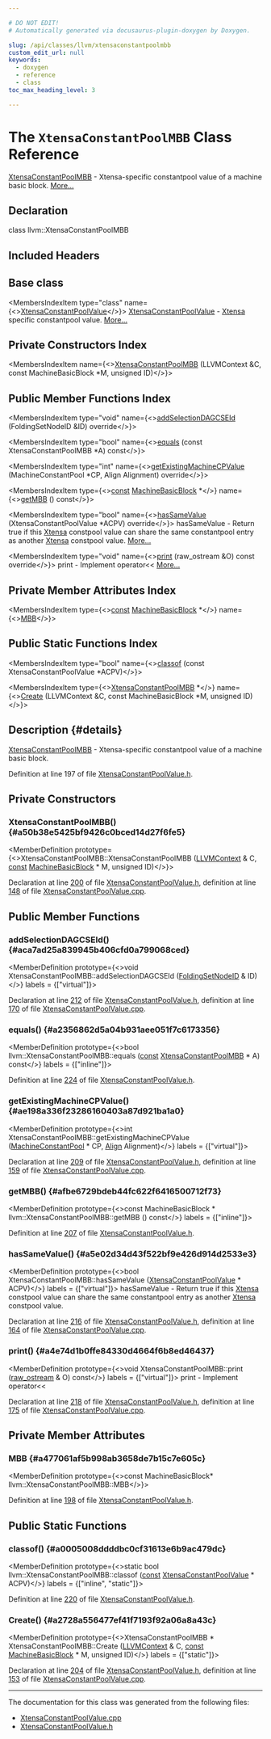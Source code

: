 ```yaml
---

# DO NOT EDIT!
# Automatically generated via docusaurus-plugin-doxygen by Doxygen.

slug: /api/classes/llvm/xtensaconstantpoolmbb
custom_edit_url: null
keywords:
  - doxygen
  - reference
  - class
toc_max_heading_level: 3

---
```





# The `XtensaConstantPoolMBB` Class Reference

<DoxygenPage pluginConfig={pluginConfig}>

<a href="/docs/api/classes/llvm/xtensaconstantpoolmbb">XtensaConstantPoolMBB</a> - Xtensa-specific constantpool value of a machine basic block. <a href="#details">More...</a>

## Declaration

<CodeBlock>class llvm::XtensaConstantPoolMBB</CodeBlock>

## Included Headers

<IncludesList>
<IncludesListItem
  filePath="Target/Xtensa/XtensaConstantPoolValue.h"
  permalink="/docs/api/files/lib/lib/target/lib/target/xtensa/xtensaconstantpoolvalue-h"
  isLocal="true" />
</IncludesList>

## Base class

<MembersIndex>

<MembersIndexItem
  type="class"
  name={<><a href="/docs/api/classes/llvm/xtensaconstantpoolvalue">XtensaConstantPoolValue</a></>}>
<a href="/docs/api/classes/llvm/xtensaconstantpoolvalue">XtensaConstantPoolValue</a> - <a href="/docs/api/namespaces/llvm/xtensa">Xtensa</a> specific constantpool value. <a href="/docs/api/classes/llvm/xtensaconstantpoolvalue/#details">More...</a>
</MembersIndexItem>

</MembersIndex>

## Private Constructors Index

<MembersIndex>

<MembersIndexItem
  name={<><a href="#a50b38e5425bf9426c0bced14d27f6fe5">XtensaConstantPoolMBB</a> (LLVMContext &amp;C, const MachineBasicBlock &#42;M, unsigned ID)</>}>
</MembersIndexItem>

</MembersIndex>

## Public Member Functions Index

<MembersIndex>

<MembersIndexItem
  type="void"
  name={<><a href="#aca7ad25a839945b406cfd0a799068ced">addSelectionDAGCSEId</a> (FoldingSetNodeID &amp;ID) override</>}>
</MembersIndexItem>

<MembersIndexItem
  type="bool"
  name={<><a href="#a2356862d5a04b931aee051f7c6173356">equals</a> (const XtensaConstantPoolMBB &#42;A) const</>}>
</MembersIndexItem>

<MembersIndexItem
  type="int"
  name={<><a href="#ae198a336f23286160403a87d921ba1a0">getExistingMachineCPValue</a> (MachineConstantPool &#42;CP, Align Alignment) override</>}>
</MembersIndexItem>

<MembersIndexItem
  type={<><a href="/docs/api/files/lib/lib/target/lib/target/aarch64/aarch64promoteconstant-cpp/#a90f8350fecae261c25be85d38b451bff">const</a> <a href="/docs/api/classes/llvm/machinebasicblock">MachineBasicBlock</a> &#42;</>}
  name={<><a href="#afbe6729bdeb44fc622f6416500712f73">getMBB</a> () const</>}>
</MembersIndexItem>

<MembersIndexItem
  type="bool"
  name={<><a href="#a5e02d34d43f522bf9e426d914d2533e3">hasSameValue</a> (XtensaConstantPoolValue &#42;ACPV) override</>}>
hasSameValue - Return true if this <a href="/docs/api/namespaces/llvm/xtensa">Xtensa</a> constpool value can share the same constantpool entry as another <a href="/docs/api/namespaces/llvm/xtensa">Xtensa</a> constpool value. <a href="#a5e02d34d43f522bf9e426d914d2533e3">More...</a>
</MembersIndexItem>

<MembersIndexItem
  type="void"
  name={<><a href="#a4e74d1b0ffe84330d4664f6b8ed46437">print</a> (raw&#95;ostream &amp;O) const override</>}>
print - Implement operator&lt;&lt; <a href="#a4e74d1b0ffe84330d4664f6b8ed46437">More...</a>
</MembersIndexItem>

</MembersIndex>

## Private Member Attributes Index

<MembersIndex>

<MembersIndexItem
  type={<><a href="/docs/api/files/lib/lib/target/lib/target/aarch64/aarch64promoteconstant-cpp/#a90f8350fecae261c25be85d38b451bff">const</a> <a href="/docs/api/classes/llvm/machinebasicblock">MachineBasicBlock</a> &#42;</>}
  name={<><a href="#a477061af5b998ab3658de7b15c7e605c">MBB</a></>}>
</MembersIndexItem>

</MembersIndex>

## Public Static Functions Index

<MembersIndex>

<MembersIndexItem
  type="bool"
  name={<><a href="#a0005008ddddbc0cf31613e6b9ac479dc">classof</a> (const XtensaConstantPoolValue &#42;ACPV)</>}>
</MembersIndexItem>

<MembersIndexItem
  type={<><a href="/docs/api/classes/llvm/xtensaconstantpoolmbb">XtensaConstantPoolMBB</a> &#42;</>}
  name={<><a href="#a2728a556477ef41f7193f92a06a8a43c">Create</a> (LLVMContext &amp;C, const MachineBasicBlock &#42;M, unsigned ID)</>}>
</MembersIndexItem>

</MembersIndex>

## Description {#details}

<a href="/docs/api/classes/llvm/xtensaconstantpoolmbb">XtensaConstantPoolMBB</a> - Xtensa-specific constantpool value of a machine basic block.

Definition at line 197 of file <a href="/docs/api/files/lib/lib/target/lib/target/xtensa/xtensaconstantpoolvalue-h">XtensaConstantPoolValue.h</a>.

<SectionDefinition>

## Private Constructors

### XtensaConstantPoolMBB() {#a50b38e5425bf9426c0bced14d27f6fe5}

<MemberDefinition
  prototype={<>XtensaConstantPoolMBB::XtensaConstantPoolMBB (<a href="/docs/api/classes/llvm/llvmcontext">LLVMContext</a> &amp; C, <a href="/docs/api/files/lib/lib/target/lib/target/aarch64/aarch64promoteconstant-cpp/#a90f8350fecae261c25be85d38b451bff">const</a> <a href="/docs/api/classes/llvm/machinebasicblock">MachineBasicBlock</a> &#42; M, unsigned ID)</>}>

Declaration at line <a href="/docs/api/files/lib/lib/target/lib/target/xtensa/xtensaconstantpoolvalue-h/#l00200">200</a> of file <a href="/docs/api/files/lib/lib/target/lib/target/xtensa/xtensaconstantpoolvalue-h">XtensaConstantPoolValue.h</a>, definition at line <a href="/docs/api/files/lib/lib/target/lib/target/xtensa/xtensaconstantpoolvalue-cpp/#l00148">148</a> of file <a href="/docs/api/files/lib/lib/target/lib/target/xtensa/xtensaconstantpoolvalue-cpp">XtensaConstantPoolValue.cpp</a>.
</MemberDefinition>

</SectionDefinition>

<SectionDefinition>

## Public Member Functions

### addSelectionDAGCSEId() {#aca7ad25a839945b406cfd0a799068ced}

<MemberDefinition
  prototype={<>void XtensaConstantPoolMBB::addSelectionDAGCSEId (<a href="/docs/api/classes/llvm/foldingsetnodeid">FoldingSetNodeID</a> &amp; ID)</>}
  labels = {["virtual"]}>

Declaration at line <a href="/docs/api/files/lib/lib/target/lib/target/xtensa/xtensaconstantpoolvalue-h/#l00212">212</a> of file <a href="/docs/api/files/lib/lib/target/lib/target/xtensa/xtensaconstantpoolvalue-h">XtensaConstantPoolValue.h</a>, definition at line <a href="/docs/api/files/lib/lib/target/lib/target/xtensa/xtensaconstantpoolvalue-cpp/#l00170">170</a> of file <a href="/docs/api/files/lib/lib/target/lib/target/xtensa/xtensaconstantpoolvalue-cpp">XtensaConstantPoolValue.cpp</a>.
</MemberDefinition>

### equals() {#a2356862d5a04b931aee051f7c6173356}

<MemberDefinition
  prototype={<>bool llvm::XtensaConstantPoolMBB::equals (<a href="/docs/api/files/lib/lib/target/lib/target/aarch64/aarch64promoteconstant-cpp/#a90f8350fecae261c25be85d38b451bff">const</a> <a href="/docs/api/classes/llvm/xtensaconstantpoolmbb">XtensaConstantPoolMBB</a> &#42; A) const</>}
  labels = {["inline"]}>

Definition at line <a href="/docs/api/files/lib/lib/target/lib/target/xtensa/xtensaconstantpoolvalue-h/#l00224">224</a> of file <a href="/docs/api/files/lib/lib/target/lib/target/xtensa/xtensaconstantpoolvalue-h">XtensaConstantPoolValue.h</a>.
</MemberDefinition>

### getExistingMachineCPValue() {#ae198a336f23286160403a87d921ba1a0}

<MemberDefinition
  prototype={<>int XtensaConstantPoolMBB::getExistingMachineCPValue (<a href="/docs/api/classes/llvm/machineconstantpool">MachineConstantPool</a> &#42; CP, <a href="/docs/api/structs/llvm/align">Align</a> Alignment)</>}
  labels = {["virtual"]}>

Declaration at line <a href="/docs/api/files/lib/lib/target/lib/target/xtensa/xtensaconstantpoolvalue-h/#l00209">209</a> of file <a href="/docs/api/files/lib/lib/target/lib/target/xtensa/xtensaconstantpoolvalue-h">XtensaConstantPoolValue.h</a>, definition at line <a href="/docs/api/files/lib/lib/target/lib/target/xtensa/xtensaconstantpoolvalue-cpp/#l00159">159</a> of file <a href="/docs/api/files/lib/lib/target/lib/target/xtensa/xtensaconstantpoolvalue-cpp">XtensaConstantPoolValue.cpp</a>.
</MemberDefinition>

### getMBB() {#afbe6729bdeb44fc622f6416500712f73}

<MemberDefinition
  prototype={<>const MachineBasicBlock &#42; llvm::XtensaConstantPoolMBB::getMBB () const</>}
  labels = {["inline"]}>

Definition at line <a href="/docs/api/files/lib/lib/target/lib/target/xtensa/xtensaconstantpoolvalue-h/#l00207">207</a> of file <a href="/docs/api/files/lib/lib/target/lib/target/xtensa/xtensaconstantpoolvalue-h">XtensaConstantPoolValue.h</a>.
</MemberDefinition>

### hasSameValue() {#a5e02d34d43f522bf9e426d914d2533e3}

<MemberDefinition
  prototype={<>bool XtensaConstantPoolMBB::hasSameValue (<a href="/docs/api/classes/llvm/xtensaconstantpoolvalue">XtensaConstantPoolValue</a> &#42; ACPV)</>}
  labels = {["virtual"]}>
hasSameValue - Return true if this <a href="/docs/api/namespaces/llvm/xtensa">Xtensa</a> constpool value can share the same constantpool entry as another <a href="/docs/api/namespaces/llvm/xtensa">Xtensa</a> constpool value.

Declaration at line <a href="/docs/api/files/lib/lib/target/lib/target/xtensa/xtensaconstantpoolvalue-h/#l00216">216</a> of file <a href="/docs/api/files/lib/lib/target/lib/target/xtensa/xtensaconstantpoolvalue-h">XtensaConstantPoolValue.h</a>, definition at line <a href="/docs/api/files/lib/lib/target/lib/target/xtensa/xtensaconstantpoolvalue-cpp/#l00164">164</a> of file <a href="/docs/api/files/lib/lib/target/lib/target/xtensa/xtensaconstantpoolvalue-cpp">XtensaConstantPoolValue.cpp</a>.
</MemberDefinition>

### print() {#a4e74d1b0ffe84330d4664f6b8ed46437}

<MemberDefinition
  prototype={<>void XtensaConstantPoolMBB::print (<a href="/docs/api/classes/llvm/raw-ostream">raw&#95;ostream</a> &amp; O) const</>}
  labels = {["virtual"]}>
print - Implement operator&lt;&lt;

Declaration at line <a href="/docs/api/files/lib/lib/target/lib/target/xtensa/xtensaconstantpoolvalue-h/#l00218">218</a> of file <a href="/docs/api/files/lib/lib/target/lib/target/xtensa/xtensaconstantpoolvalue-h">XtensaConstantPoolValue.h</a>, definition at line <a href="/docs/api/files/lib/lib/target/lib/target/xtensa/xtensaconstantpoolvalue-cpp/#l00175">175</a> of file <a href="/docs/api/files/lib/lib/target/lib/target/xtensa/xtensaconstantpoolvalue-cpp">XtensaConstantPoolValue.cpp</a>.
</MemberDefinition>

</SectionDefinition>

<SectionDefinition>

## Private Member Attributes

### MBB {#a477061af5b998ab3658de7b15c7e605c}

<MemberDefinition
  prototype={<>const MachineBasicBlock&#42; llvm::XtensaConstantPoolMBB::MBB</>}>

Definition at line <a href="/docs/api/files/lib/lib/target/lib/target/xtensa/xtensaconstantpoolvalue-h/#l00198">198</a> of file <a href="/docs/api/files/lib/lib/target/lib/target/xtensa/xtensaconstantpoolvalue-h">XtensaConstantPoolValue.h</a>.
</MemberDefinition>

</SectionDefinition>

<SectionDefinition>

## Public Static Functions

### classof() {#a0005008ddddbc0cf31613e6b9ac479dc}

<MemberDefinition
  prototype={<>static bool llvm::XtensaConstantPoolMBB::classof (<a href="/docs/api/files/lib/lib/target/lib/target/aarch64/aarch64promoteconstant-cpp/#a90f8350fecae261c25be85d38b451bff">const</a> <a href="/docs/api/classes/llvm/xtensaconstantpoolvalue">XtensaConstantPoolValue</a> &#42; ACPV)</>}
  labels = {["inline", "static"]}>

Definition at line <a href="/docs/api/files/lib/lib/target/lib/target/xtensa/xtensaconstantpoolvalue-h/#l00220">220</a> of file <a href="/docs/api/files/lib/lib/target/lib/target/xtensa/xtensaconstantpoolvalue-h">XtensaConstantPoolValue.h</a>.
</MemberDefinition>

### Create() {#a2728a556477ef41f7193f92a06a8a43c}

<MemberDefinition
  prototype={<>XtensaConstantPoolMBB &#42; XtensaConstantPoolMBB::Create (<a href="/docs/api/classes/llvm/llvmcontext">LLVMContext</a> &amp; C, <a href="/docs/api/files/lib/lib/target/lib/target/aarch64/aarch64promoteconstant-cpp/#a90f8350fecae261c25be85d38b451bff">const</a> <a href="/docs/api/classes/llvm/machinebasicblock">MachineBasicBlock</a> &#42; M, unsigned ID)</>}
  labels = {["static"]}>

Declaration at line <a href="/docs/api/files/lib/lib/target/lib/target/xtensa/xtensaconstantpoolvalue-h/#l00204">204</a> of file <a href="/docs/api/files/lib/lib/target/lib/target/xtensa/xtensaconstantpoolvalue-h">XtensaConstantPoolValue.h</a>, definition at line <a href="/docs/api/files/lib/lib/target/lib/target/xtensa/xtensaconstantpoolvalue-cpp/#l00153">153</a> of file <a href="/docs/api/files/lib/lib/target/lib/target/xtensa/xtensaconstantpoolvalue-cpp">XtensaConstantPoolValue.cpp</a>.
</MemberDefinition>

</SectionDefinition>

<hr/>

The documentation for this class was generated from the following files:

<ul>
<li><a href="/docs/api/files/lib/lib/target/lib/target/xtensa/xtensaconstantpoolvalue-cpp">XtensaConstantPoolValue.cpp</a></li>
<li><a href="/docs/api/files/lib/lib/target/lib/target/xtensa/xtensaconstantpoolvalue-h">XtensaConstantPoolValue.h</a></li>
</ul>

</DoxygenPage>
